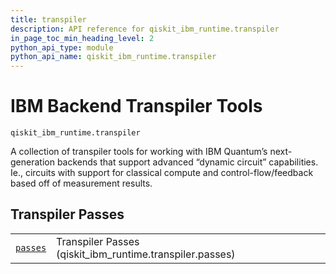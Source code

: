 ```yaml
---
title: transpiler
description: API reference for qiskit_ibm_runtime.transpiler
in_page_toc_min_heading_level: 2
python_api_type: module
python_api_name: qiskit_ibm_runtime.transpiler
---
```


<span id="ibm-backend-transpiler-tools-qiskit-ibm-runtime-transpiler" />

<span id="module-qiskit_ibm_runtime.transpiler" />

# IBM Backend Transpiler Tools

`qiskit_ibm_runtime.transpiler`

A collection of transpiler tools for working with IBM Quantum’s next-generation backends that support advanced “dynamic circuit” capabilities. Ie., circuits with support for classical compute and control-flow/feedback based off of measurement results.

## Transpiler Passes

|                                                                                                                                     |                                                            |
| ----------------------------------------------------------------------------------------------------------------------------------- | ---------------------------------------------------------- |
| [`passes`](qiskit_ibm_runtime.transpiler.passes#module-qiskit_ibm_runtime.transpiler.passes "qiskit_ibm_runtime.transpiler.passes") | Transpiler Passes (qiskit\_ibm\_runtime.transpiler.passes) |

